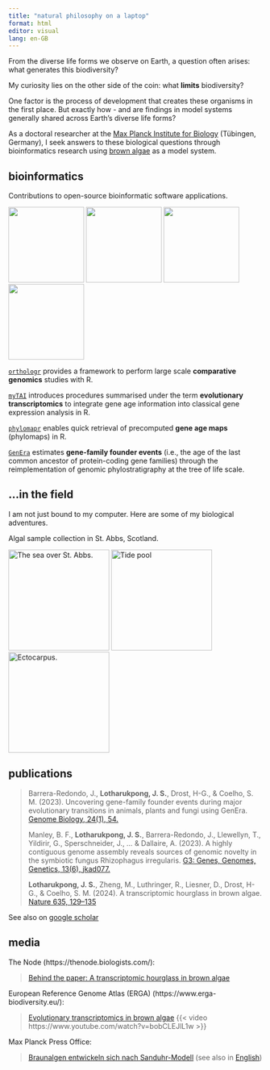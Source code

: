 ```yaml
---
title: "natural philosophy on a laptop"
format: html
editor: visual
lang: en-GB
---
```


From the diverse life forms we observe on Earth, a question often arises: what generates this biodiversity?

My curiosity lies on the other side of the coin: what **limits** biodiversity?

One factor is the process of development that creates these organisms in the first place. But exactly how - and are findings in model systems generally shared across Earth's diverse life forms?

As a doctoral researcher at the [Max Planck Institute for Biology](https://www.bio.mpg.de/) (Tübingen, Germany), I seek answers to these biological questions through bioinformatics research using [brown algae](brown_algae.html) as a model system.

## bioinformatics

Contributions to open-source bioinformatic software applications.

[<img src="https://github.com/LotharukpongJS/LotharukpongJS.github.io/blob/main/images/orthologr_logo.png?raw=true" width="150"/>](https://drostlab.github.io/orthologr) [<img src="https://github.com/LotharukpongJS/LotharukpongJS.github.io/blob/main/images/myTAI_logo.png?raw=true" width="150"/>](https://drostlab.github.io/myTAI) [<img src="https://github.com/LotharukpongJS/LotharukpongJS.github.io/blob/main/images/phylomapr_logo.png?raw=true" width="150"/>](https://lotharukpongjs.github.io/phylomapr) [<img src="https://github.com/LotharukpongJS/LotharukpongJS.github.io/blob/main/images/GenEra_logo_dark.png?raw=true" width="150"/>](https://github.com/josuebarrera/GenEra)

[`orthologr`](https://drostlab.github.io/orthologr) provides a framework to perform large scale **comparative genomics** studies with R.

[`myTAI`](https://drostlab.github.io/myTAI) introduces procedures summarised under the term **evolutionary transcriptomics** to integrate gene age information into classical gene expression analysis in R.

[`phylomapr`](https://lotharukpongjs.github.io/phylomapr/) enables quick retrieval of precomputed **gene age maps** (phylomaps) in R.

[`GenEra`](https://github.com/josuebarrera/GenEra) estimates **gene-family founder events** (i.e., the age of the last common ancestor of protein-coding gene families) through the reimplementation of genomic phylostratigraphy at the tree of life scale.

## ...in the field

I am not just bound to my computer. Here are some of my biological adventures.

Algal sample collection in St. Abbs, Scotland.

<img src="https://github.com/LotharukpongJS/LotharukpongJS.github.io/blob/main/images/PXL_20230821_151113739.jpg?raw=true" alt="The sea over St. Abbs." width="200"/> <img src="https://github.com/LotharukpongJS/LotharukpongJS.github.io/blob/main/images/PXL_20230822_120843250.jpg?raw=true?raw=true" alt="Tide pool" width="200"/> <img src="https://github.com/LotharukpongJS/LotharukpongJS.github.io/blob/main/images/PXL_20230823_163653386.MP.jpg?raw=true" alt="Ectocarpus." width="200"/>

## publications

> Barrera-Redondo, J., **Lotharukpong, J. S.**, Drost, H-G., & Coelho, S. M. (2023). Uncovering gene-family founder events during major evolutionary transitions in animals, plants and fungi using GenEra. [Genome Biology, 24(1), 54.](https://doi.org/10.1186/s13059-023-02895-z)
>
> Manley, B. F., **Lotharukpong, J. S.**, Barrera-Redondo, J., Llewellyn, T., Yildirir, G., Sperschneider, J., ... & Dallaire, A. (2023). A highly contiguous genome assembly reveals sources of genomic novelty in the symbiotic fungus Rhizophagus irregularis. [G3: Genes, Genomes, Genetics, 13(6), jkad077.](https://doi.org/10.1093/g3journal/jkad077)
>
> **Lotharukpong, J. S.**, Zheng, M., Luthringer, R., Liesner, D., Drost, H-G., & Coelho, S. M. (2024). A transcriptomic hourglass in brown algae. [Nature 635, 129--135](https://doi.org/10.1038/s41586-024-08059-8)

See also on [google scholar](https://scholar.google.com/citations?user=2HiLuNEAAAAJ&hl)

## media

The Node (https://thenode.biologists.com/):

> [Behind the paper: A transcriptomic hourglass in brown algae](https://thenode.biologists.com/behind-the-paper-a-transcriptomic-hourglass-in-brown-algae/research/)

European Reference Genome Atlas (ERGA) (https://www.erga-biodiversity.eu/):

> [Evolutionary transcriptomics in brown algae](https://www.erga-biodiversity.eu/post/a-transcriptomic-hourglass-in-brown-algae)
> {{< video https://www.youtube.com/watch?v=bobCLEJlL1w >}}

Max Planck Press Office:

> [Braunalgen entwickeln sich nach Sanduhr-Modell](https://www.mpg.de/23631436/1023-entw-algenwachstum-folgt-dem-modell-der-san-151730-x) (see also in [English](https://www.mpg.de/23621242/1022-entw-algae-growth-follows-the-hourglass-model-151730-x))
